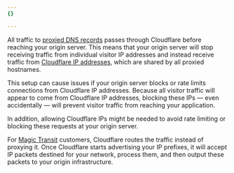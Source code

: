 ```yaml
---
{}

---
```



All traffic to [proxied DNS records](/dns/proxy-status/) passes through Cloudflare before reaching your origin server. This means that your origin server will stop receiving traffic from individual visitor IP addresses and instead receive traffic from [Cloudflare IP addresses](https://www.cloudflare.com/ips), which are shared by all proxied hostnames.

This setup can cause issues if your origin server blocks or rate limits connections from Cloudflare IP addresses. Because all visitor traffic will appear to come from Cloudflare IP addresses, blocking these IPs — even accidentally — will prevent visitor traffic from reaching your application.

In addition, allowing Cloudflare IPs might be needed to avoid <GlossaryTooltip term="rate limiting">rate limiting</GlossaryTooltip> or blocking these requests at your origin server.

For [Magic Transit](/magic-transit/) customers, Cloudflare routes the traffic instead of proxying it. Once Cloudflare starts advertising your IP prefixes, it will accept IP packets destined for your network, process them, and then output these packets to your origin infrastructure.
